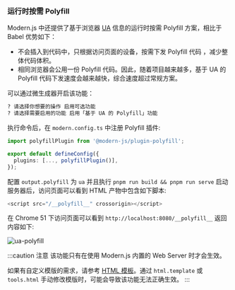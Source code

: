### 运行时按需 Polyfill

Modern.js 中还提供了基于浏览器 [UA](https://developer.mozilla.org/zh-CN/docs/Web/HTTP/Headers/User-Agent) 信息的运行时按需 Polyfill 方案，相比于 Babel 优势如下：

- 不会插入到代码中，只根据访问页面的设备，按需下发 Polyfill 代码 ，减少整体代码体积。
- 相同浏览器会公用一份 Polyfill 代码。因此，随着项目越来越多，基于 UA 的 Polyfill 代码下发速度会越来越快，综合速度超过常规方案。

可以通过微生成器开启该功能：

```bash
? 请选择你想要的操作 启用可选功能
? 请选择需要启用的功能 启用「基于 UA 的 Polyfill」功能
```

执行命令后，在 `modern.config.ts` 中注册 Polyfill 插件:

```ts title="modern.config.ts"
import polyfillPlugin from '@modern-js/plugin-polyfill';

export default defineConfig({
  plugins: [..., polyfillPlugin()],
});
```

配置 `output.polyfill` 为 `ua` 并且执行 `pnpm run build && pnpm run serve` 启动服务器后，访问页面可以看到 HTML 产物中包含如下脚本:

```js
<script src="/__polyfill__" crossorigin></script>
```

在 Chrome 51 下访问页面可以看到 `http://localhost:8080/__polyfill__` 返回内容如下:

![ua-polyfill](https://lf3-static.bytednsdoc.com/obj/eden-cn/aphqeh7uhohpquloj/modern-js/docs/ua-polyfill.png)

:::caution 注意
该功能只有在使用 Modern.js 内置的 Web Server 时才会生效。

如果有自定义模版的需求，请参考 [HTML 模板](/guides/basic-features/html.html)。通过 `html.template` 或 `tools.html` 手动修改模版时，可能会导致该功能无法正确生效。
:::
